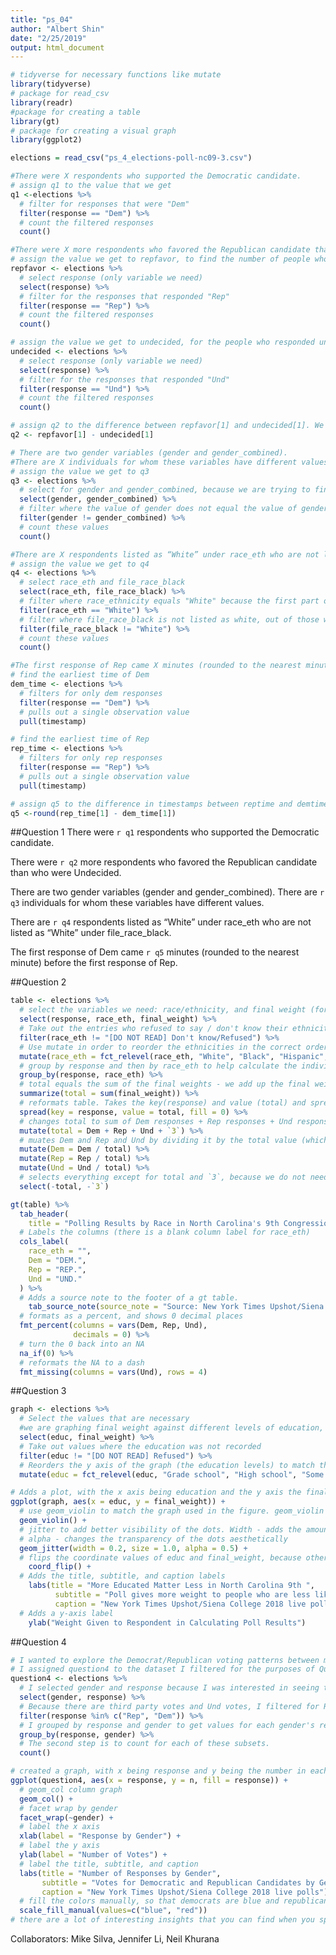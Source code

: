 ```yaml
---
title: "ps_04"
author: "Albert Shin"
date: "2/25/2019"
output: html_document
---
```


```r
# tidyverse for necessary functions like mutate
library(tidyverse)
# package for read_csv
library(readr)
#package for creating a table
library(gt)
# package for creating a visual graph
library(ggplot2)
```

```r
elections = read_csv("ps_4_elections-poll-nc09-3.csv")

#There were X respondents who supported the Democratic candidate.
# assign q1 to the value that we get
q1 <-elections %>% 
  # filter for responses that were "Dem"
  filter(response == "Dem") %>%
  # count the filtered responses
  count()

#There were X more respondents who favored the Republican candidate than who were Undecided.
# assign the value we get to repfavor, to find the number of people who responded "Rep"
repfavor <- elections %>% 
  # select response (only variable we need)
  select(response) %>% 
  # filter for the responses that responded "Rep"
  filter(response == "Rep") %>% 
  # count the filtered responses
  count()

# assign the value we get to undecided, for the people who responded undecided
undecided <- elections %>% 
  # select response (only variable we need)
  select(response) %>% 
  # filter for the responses that responded "Und"
  filter(response == "Und") %>% 
  # count the filtered responses
  count()

# assign q2 to the difference between repfavor[1] and undecided[1]. We use the bracket 1 ([1]) because we are finding the first observation of repfavor and undecided
q2 <- repfavor[1] - undecided[1]

# There are two gender variables (gender and gender_combined). 
#There are X individuals for whom these variables have different values.
# assign the value we get to q3
q3 <- elections %>% 
  # select for gender and gender_combined, because we are trying to find people who have different values for these
  select(gender, gender_combined) %>% 
  # filter where the value of gender does not equal the value of gender combined
  filter(gender != gender_combined) %>% 
  # count these values
  count()

#There are X respondents listed as “White” under race_eth who are not listed as “White” under file_race_black.
# assign the value we get to q4
q4 <- elections %>% 
  # select race_eth and file_race_black
  select(race_eth, file_race_black) %>% 
  # filter where race_ethnicity equals "White" because the first part of the problem is "X respondents listed as 'white'"
  filter(race_eth == "White") %>% 
  # filter where file_race_black is not listed as white, out of those whose race_eth is "White"
  filter(file_race_black != "White") %>% 
  # count these values
  count()

#The first response of Rep came X minutes (rounded to the nearest minute) before the first response of Dem.
# find the earliest time of Dem 
dem_time <- elections %>% 
  # filters for only dem responses
  filter(response == "Dem") %>% 
  # pulls out a single observation value
  pull(timestamp)

# find the earliest time of Rep 
rep_time <- elections %>% 
  # filters for only rep responses
  filter(response == "Rep") %>% 
  # pulls out a single observation value
  pull(timestamp)

# assign q5 to the difference in timestamps between reptime and demtime
q5 <-round(rep_time[1] - dem_time[1])
```
##Question 1
<!-- answering the madlibs; used dynamic inline coding to produce the answer on the document --> 
There were `r q1` respondents who supported the Democratic candidate.

There were `r q2` more respondents who favored the Republican candidate than who were Undecided.

There are two gender variables (gender and gender_combined). There are `r q3` individuals for whom these variables have different values.

There are `r q4` respondents listed as “White” under race_eth who are not listed as “White” under file_race_black.

The first response of Dem came `r q5` minutes (rounded to the nearest minute) before the first response of Rep.

##Question 2
```r
table <- elections %>%
  # select the variables we need: race/ethnicity, and final weight (for the percentage of total voters)
  select(response, race_eth, final_weight) %>%
  # Take out the entries who refused to say / don't know their ethnicity 
  filter(race_eth != "[DO NOT READ] Don't know/Refused") %>%
  # Use mutate in order to reorder the ethnicities in the correct order
  mutate(race_eth = fct_relevel(race_eth, "White", "Black", "Hispanic", "Asian", "Other")) %>%
  # group by response and then by race_eth to help calculate the individual table values
  group_by(response, race_eth) %>%
  # total equals the sum of the final weights - we add up the final weights because the totals of that are equivalent to the total amount of votes. Published results include weights 
  summarize(total = sum(final_weight)) %>%
  # reformats table. Takes the key(response) and value (total) and spreads them over multiple columns
  spread(key = response, value = total, fill = 0) %>%
  # changes total to sum of Dem responses + Rep responses + Und responses + third party responses
  mutate(total = Dem + Rep + Und + `3`) %>%
  # muates Dem and Rep and Und by dividing it by the total value (which is the sum of dem and rep and und and 3, so the total number of responses) 
  mutate(Dem = Dem / total) %>%
  mutate(Rep = Rep / total) %>%
  mutate(Und = Und / total) %>%
  # selects everything except for total and `3`, because we do not need those values 
  select(-total, -`3`)

gt(table) %>%
  tab_header(
    title = "Polling Results by Race in North Carolina's 9th Congressional District") %>% 
  # Labels the columns (there is a blank column label for race_eth)
  cols_label(
    race_eth = "",
    Dem = "DEM.",
    Rep = "REP.",
    Und = "UND."
  ) %>%
  # Adds a source note to the footer of a gt table. 
    tab_source_note(source_note = "Source: New York Times Upshot/Siena College 2018 live polls") %>% 
  # formats as a percent, and shows 0 decimal places
  fmt_percent(columns = vars(Dem, Rep, Und),
              decimals = 0) %>% 
  # turn the 0 back into an NA
  na_if(0) %>%
  # reformats the NA to a dash 
  fmt_missing(columns = vars(Und), rows = 4)
```

##Question 3
```r
graph <- elections %>% 
  # Select the values that are necessary
  #we are graphing final weight against different levels of education, so we need both of those values
  select(educ, final_weight) %>% 
  # Take out values where the education was not recorded
  filter(educ != "[DO NOT READ] Refused") %>% 
  # Reorders the y axis of the graph (the education levels) to match the original graph
  mutate(educ = fct_relevel(educ, "Grade school", "High school", "Some college or trade school", "Bachelors' degree", "Graduate or Professional Degree"))

# Adds a plot, with the x axis being education and the y axis the final weight 
ggplot(graph, aes(x = educ, y = final_weight)) +
  # use geom_violin to match the graph used in the figure. geom_violin is a mirrored density plot 
  geom_violin() + 
  # jitter to add better visibility of the dots. Width - adds the amount of jitter. Size - changes the size of the dots
  # alpha - changes the transparency of the dots aesthetically 
  geom_jitter(width = 0.2, size = 1.0, alpha = 0.5) + 
  # flips the coordinate values of educ and final_weight, because otherwise the violins show up as lines and not the mirroed density plots
    coord_flip() +
  # Adds the title, subtitle, and caption labels
    labs(title = "More Educated Matter Less in North Carolina 9th ",
          subtitle = "Poll gives more weight to people who are less likely to participate in polls",
          caption = "New York Times Upshot/Siena College 2018 live polls") +
  # Adds a y-axis label
    ylab("Weight Given to Respondent in Calculating Poll Results")
```

##Question 4
```r
# I wanted to explore the Democrat/Republican voting patterns between men and women 
# I assigned question4 to the dataset I filtered for the purposes of Question 4. 
question4 <- elections %>%
  # I selected gender and response because I was interested in seeing the relationship between these two variables. 
  select(gender, response) %>%
  # Because there are third party votes and Und votes, I filtered for Rep and Dem to filter for the two main parties
  filter(response %in% c("Rep", "Dem")) %>% 
  # I grouped by response and gender to get values for each gender's responses (i.e. how many women voted Republican, how many women voted democrat, how many men voted republican, how many men voted democrat). The first step is to group by response and gender.
  group_by(response, gender) %>% 
  # The second step is to count for each of these subsets. 
  count()

# created a graph, with x being response and y being the number in each subset. Fill is by response, so the fill is dependent on the type of response (i.e. different colors for Dem and Rep responses)
ggplot(question4, aes(x = response, y = n, fill = response)) +
  # geom_col column graph
  geom_col() +
  # facet wrap by gender
  facet_wrap(~gender) +
  # label the x axis
  xlab(label = "Response by Gender") +
  # label the y axis
  ylab(label = "Number of Votes") + 
  # label the title, subtitle, and caption
  labs(title = "Number of Responses by Gender",
       subtitle = "Votes for Democratic and Republican Candidates by Gender",
       caption = "New York Times Upshot/Siena College 2018 live polls") +
  # fill the colors manually, so that democrats are blue and republicans are red
  scale_fill_manual(values=c("blue", "red"))
# there are a lot of interesting insights that you can find when you split the data up into these four subsets. First, more men voted republican than democrat, and more women voted democrat than republican. Also, based on the data, it looks like more men than woman, even though the gender split is supposed to be 50/50. This may suggest women have lower voter turnout, or some other interest points. 
```

Collaborators: Mike Silva, Jennifer Li, Neil Khurana